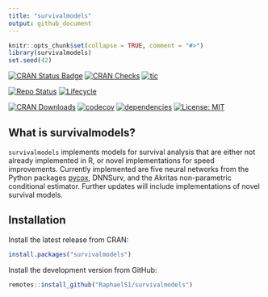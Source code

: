 ```yaml
---
title: "survivalmodels"
output: github_document
---
```


```r
knitr::opts_chunk$set(collapse = TRUE, comment = "#>")
library(survivalmodels)
set.seed(42)
```

[![CRAN Status Badge](https://www.r-pkg.org/badges/version-ago/survivalmodels)](https://cran.r-project.org/package=survivalmodels)
[![CRAN Checks](https://cranchecks.info/badges/worst/survivalmodels)](https://cran.r-project.org/web/checks/check_results_survivalmodels.html)
[![tic](https://github.com/RaphaelS1/survivalmodels/workflows/tic/badge.svg)](https://github.com/RaphaelS1/survivalmodels/actions)


[![Repo Status](https://www.repostatus.org/badges/latest/active.svg)](https://github.com/RaphaelS1/survivalmodels)
[![Lifecycle](https://img.shields.io/badge/lifecycle-stable-brightgreen.svg)](https://github.com/RaphaelS1/survivalmodels)

[![CRAN Downloads](https://cranlogs.r-pkg.org/badges/grand-total/survivalmodels)](https://cran.r-project.org/package=survivalmodels)
[![codecov](https://codecov.io/gh/RaphaelS1/survivalmodels/branch/master/graph/badge.svg)](https://codecov.io/gh/RaphaelS1/survivalmodels)
[![dependencies](https://tinyverse.netlify.com/badge/survivalmodels)](https://CRAN.R-project.org/package=survivalmodels)
[![License: MIT](https://img.shields.io/badge/License-MIT-yellow.svg)](https://opensource.org/licenses/MIT)

## What is survivalmodels?

`survivalmodels` implements models for survival analysis that are either not already implemented in R, or novel implementations for speed improvements. Currently implemented are five neural networks from the Python packages [pycox](https://github.com/havakv/pycox), DNNSurv,
and the Akritas non-parametric conditional estimator. Further updates will include implementations of novel survival models.

## Installation

Install the latest release from CRAN:

```r
install.packages("survivalmodels")
```

Install the development version from GitHub:

```r
remotes::install_github("RaphaelS1/survivalmodels")
```

